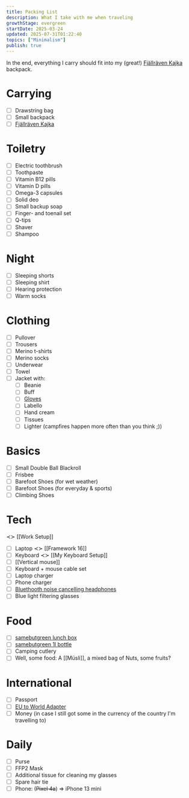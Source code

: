 ```yaml
---
title: Packing List
description: What I take with me when traveling
growthStage: evergreen
startDate: 2025-03-24
updated: 2025-07-31T01:22:40
topics: ["Minimalism"]
publish: true
---
```


In the end, everything I carry should fit into my (great!) [Fjällräven Kajka](https://www.fjallraven.com/eu/en-gb/bags-gear/backpacks-bags/trekking-backpacks/kajka-65-ml/) backpack.

# Carrying

- [ ] Drawstring bag
- [ ] Small backpack
- [ ] [Fjällräven Kajka](https://www.fjallraven.com/eu/en-gb/bags-gear/backpacks-bags/trekking-backpacks/kajka-65-ml/)

# Toiletry

- [ ] Electric toothbrush
- [ ] Toothpaste
- [ ] Vitamin B12 pills
- [ ] Vitamin D pills
- [ ] Omega-3 capsules
- [ ] Solid deo
- [ ] Small backup soap
- [ ] Finger- and toenail set
- [ ] Q-tips
- [ ] Shaver
- [ ] Shampoo

# Night

- [ ] Sleeping shorts
- [ ] Sleeping shirt
- [ ] Hearing protection
- [ ] Warm socks

# Clothing

- [ ] Pullover
- [ ] Trousers
- [ ] Merino t-shirts
- [ ] Merino socks
- [ ] Underwear
- [ ] Towel
- [ ] Jacket with:
  - [ ] Beanie
  - [ ] Buff
  - [ ] [Gloves](https://www.ortovox.com/de-de/shop/herren/p214105-handschuhe-tour-glove-l)
  - [ ] Labello
  - [ ] Hand cream
  - [ ] Tissues
  - [ ] Lighter (campfires happen more often than you think ;))

# Basics

- [ ] Small Double Ball Blackroll
- [ ] Frisbee
- [ ] Barefoot Shoes (for wet weather)
- [ ] Barefoot Shoes (for everyday & sports)
- [ ] Climbing Shoes

# Tech
≺≻ [[Work Setup]]

- [ ] Laptop ≺≻ [[Framework 16]]
- [ ] Keyboard ≺≻ [[My Keyboard Setup]]
- [ ] [[Vertical mouse]]
- [ ] Keyboard + mouse cable set
- [ ] Laptop charger
- [ ] Phone charger
- [ ] [Bluethooth noise cancelling headphones](https://www.myearfun.com/eu/headphones/earfun-air-pro-3-le-audio-anc-true-wireless-earbuds-black)
- [ ] Blue light filtering glasses

# Food

- [ ] [samebutgreen lunch box](https://www.avocadostore.de/products/154256-grosse-edelstahl-brotdose-lunchbox-trennwand-1-punkt-400-ml-samebutgreen)
- [ ] [samebutgreen 1l bottle](https://www.miteckenundkanten.com/products/samebutgreen-trinkflasche-aus-edelstahl-1l)
- [ ] Camping cutlery
- [ ] Well, some food: A [[Müsli]], a mixed bag of Nuts, some fruits?

# International

- [ ] Passport
- [ ] [EU to World Adapter](https://skross-shop.de/en/pro-light)
- [ ] Money (in case I still got some in the currency of the country I'm travelling to)

# Daily

- [ ] Purse
- [ ] FFP2 Mask
- [ ] Additional tissue for cleaning my glasses
- [ ] Spare hair tie
- [ ] Phone: (~~Pixel 4a~~) => <Il href="setting-up-a-new-phone">iPhone 13 mini</Il>
